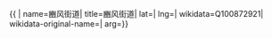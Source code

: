 {{ {{{1|PRC admin/showdata}}}|
name=豳风街道|
title=豳风街道|
lat=|
lng=|
wikidata=Q100872921|
wikidata-original-name=|
arg={{{arg|}}}}}